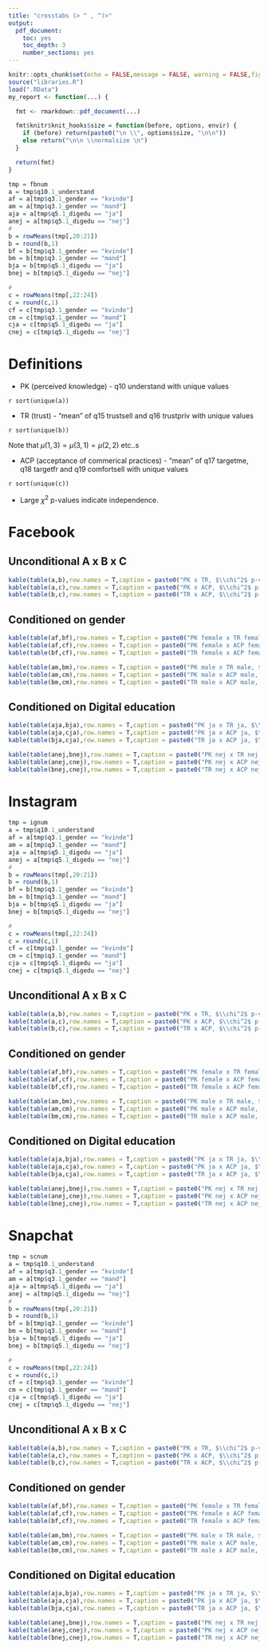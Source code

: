 ```yaml
---
title: "crosstabs (> ^ , ^)>"
output:
  pdf_document:
    toc: yes
    toc_depth: 3
    number_sections: yes
---
```


```r
knitr::opts_chunk$set(echo = FALSE,message = FALSE, warning = FALSE,fig.height=2.5)
source("libraries.R")
load(".RData")
my_report <- function(...) {

  fmt <- rmarkdown::pdf_document(...)

  fmt$knitr$knit_hooks$size = function(before, options, envir) {
    if (before) return(paste0("\n \\", options$size, "\n\n"))
    else return("\n\n \\normalsize \n")
  }

  return(fmt)
}
```

```r
tmp = fbnum
a = tmp$q10.1_understand
af = a[tmp$q3.1_gender == "kvinde"]
am = a[tmp$q3.1_gender == "mand"]
aja = a[tmp$q5.1_digedu == "ja"]
anej = a[tmp$q5.1_digedu == "nej"]
#
b = rowMeans(tmp[,20:21])
b = round(b,1)
bf = b[tmp$q3.1_gender == "kvinde"]
bm = b[tmp$q3.1_gender == "mand"]
bja = b[tmp$q5.1_digedu == "ja"]
bnej = b[tmp$q5.1_digedu == "nej"]

#
c = rowMeans(tmp[,22:24])
c = round(c,1)
cf = c[tmp$q3.1_gender == "kvinde"]
cm = c[tmp$q3.1_gender == "mand"]
cja = c[tmp$q5.1_digedu == "ja"]
cnej = c[tmp$q5.1_digedu == "nej"]
```

# Definitions

* PK (perceived knowledge) - q10 understand  with unique values

`r sort(unique(a))`

* TR (trust) - "mean" of q15 trustsell and q16 trustpriv  with unique values

`r sort(unique(b))`

Note that $\mu(1,3) = \mu(3,1) = \mu(2,2)$ etc..s 

* ACP (acceptance of commerical practices) - "mean" of q17 targetme, q18 targetfr and q19 comfortsell  with unique values

`r sort(unique(c))`

* Large $\chi^2$ p-values indicate independence.



# Facebook

## Unconditional A x B x C

```r
kable(table(a,b),row.names = T,caption = paste0("PK x TR, $\\chi^2$ p-value: ",round(chisq.test(table(a,b))$p.value,2)))
kable(table(a,c),row.names = T,caption = paste0("PK x ACP, $\\chi^2$ p-value: ",round(chisq.test(table(a,c))$p.value,2)))
kable(table(b,c),row.names = T,caption = paste0("TR x ACP, $\\chi^2$ p-value: ",round(chisq.test(table(b,c))$p.value,2)))
```

## Conditioned on gender

```r
kable(table(af,bf),row.names = T,caption = paste0("PK female x TR female, $\\chi^2$ p-value: ",round(chisq.test(table(af,bf))$p.value,2)))
kable(table(af,cf),row.names = T,caption = paste0("PK female x ACP female, $\\chi^2$ p-value: ",round(chisq.test(table(af,cf))$p.value,2)))
kable(table(bf,cf),row.names = T,caption = paste0("TR female x ACP female, $\\chi^2$ p-value: ",round(chisq.test(table(bf,cf))$p.value,2)))
```

```r
kable(table(am,bm),row.names = T,caption = paste0("PK male x TR male, $\\chi^2$ p-value: ",round(chisq.test(table(am,bm))$p.value,2)))
kable(table(am,cm),row.names = T,caption = paste0("PK male x ACP male, $\\chi^2$ p-value: ",round(chisq.test(table(am,cm))$p.value,2)))
kable(table(bm,cm),row.names = T,caption = paste0("TR male x ACP male, $\\chi^2$ p-value: ",round(chisq.test(table(bm,cm))$p.value,2)))
```

## Conditioned on Digital education

```r
kable(table(aja,bja),row.names = T,caption = paste0("PK ja x TR ja, $\\chi^2$ p-value: ",round(chisq.test(table(aja,bja))$p.value,2)))
kable(table(aja,cja),row.names = T,caption = paste0("PK ja x ACP ja, $\\chi^2$ p-value: ",round(chisq.test(table(aja,cja))$p.value,2)))
kable(table(bja,cja),row.names = T,caption = paste0("TR ja x ACP ja, $\\chi^2$ p-value: ",round(chisq.test(table(bja,cja))$p.value,2)))
```

```r
kable(table(anej,bnej),row.names = T,caption = paste0("PK nej x TR nej, $\\chi^2$ p-value: ",round(chisq.test(table(anej,bnej))$p.value,2)))
kable(table(anej,cnej),row.names = T,caption = paste0("PK nej x ACP nej, $\\chi^2$ p-value: ",round(chisq.test(table(anej,cnej))$p.value,2)))
kable(table(bnej,cnej),row.names = T,caption = paste0("TR nej x ACP nej, $\\chi^2$ p-value: ",round(chisq.test(table(bnej,cnej))$p.value,2)))
```


# Instagram

```r
tmp = ignum
a = tmp$q10.1_understand
af = a[tmp$q3.1_gender == "kvinde"]
am = a[tmp$q3.1_gender == "mand"]
aja = a[tmp$q5.1_digedu == "ja"]
anej = a[tmp$q5.1_digedu == "nej"]
#
b = rowMeans(tmp[,20:21])
b = round(b,1)
bf = b[tmp$q3.1_gender == "kvinde"]
bm = b[tmp$q3.1_gender == "mand"]
bja = b[tmp$q5.1_digedu == "ja"]
bnej = b[tmp$q5.1_digedu == "nej"]

#
c = rowMeans(tmp[,22:24])
c = round(c,1)
cf = c[tmp$q3.1_gender == "kvinde"]
cm = c[tmp$q3.1_gender == "mand"]
cja = c[tmp$q5.1_digedu == "ja"]
cnej = c[tmp$q5.1_digedu == "nej"]
```

## Unconditional A x B x C

```r
kable(table(a,b),row.names = T,caption = paste0("PK x TR, $\\chi^2$ p-value: ",round(chisq.test(table(a,b))$p.value,2)))
kable(table(a,c),row.names = T,caption = paste0("PK x ACP, $\\chi^2$ p-value: ",round(chisq.test(table(a,c))$p.value,2)))
kable(table(b,c),row.names = T,caption = paste0("TR x ACP, $\\chi^2$ p-value: ",round(chisq.test(table(b,c))$p.value,2)))
```

## Conditioned on gender

```r
kable(table(af,bf),row.names = T,caption = paste0("PK female x TR female, $\\chi^2$ p-value: ",round(chisq.test(table(af,bf))$p.value,2)))
kable(table(af,cf),row.names = T,caption = paste0("PK female x ACP female, $\\chi^2$ p-value: ",round(chisq.test(table(af,cf))$p.value,2)))
kable(table(bf,cf),row.names = T,caption = paste0("TR female x ACP female, $\\chi^2$ p-value: ",round(chisq.test(table(bf,cf))$p.value,2)))
```

```r
kable(table(am,bm),row.names = T,caption = paste0("PK male x TR male, $\\chi^2$ p-value: ",round(chisq.test(table(am,bm))$p.value,2)))
kable(table(am,cm),row.names = T,caption = paste0("PK male x ACP male, $\\chi^2$ p-value: ",round(chisq.test(table(am,cm))$p.value,2)))
kable(table(bm,cm),row.names = T,caption = paste0("TR male x ACP male, $\\chi^2$ p-value: ",round(chisq.test(table(bm,cm))$p.value,2)))
```

## Conditioned on Digital education

```r
kable(table(aja,bja),row.names = T,caption = paste0("PK ja x TR ja, $\\chi^2$ p-value: ",round(chisq.test(table(aja,bja))$p.value,2)))
kable(table(aja,cja),row.names = T,caption = paste0("PK ja x ACP ja, $\\chi^2$ p-value: ",round(chisq.test(table(aja,cja))$p.value,2)))
kable(table(bja,cja),row.names = T,caption = paste0("TR ja x ACP ja, $\\chi^2$ p-value: ",round(chisq.test(table(bja,cja))$p.value,2)))
```

```r
kable(table(anej,bnej),row.names = T,caption = paste0("PK nej x TR nej, $\\chi^2$ p-value: ",round(chisq.test(table(anej,bnej))$p.value,2)))
kable(table(anej,cnej),row.names = T,caption = paste0("PK nej x ACP nej, $\\chi^2$ p-value: ",round(chisq.test(table(anej,cnej))$p.value,2)))
kable(table(bnej,cnej),row.names = T,caption = paste0("TR nej x ACP nej, $\\chi^2$ p-value: ",round(chisq.test(table(bnej,cnej))$p.value,2)))
```



# Snapchat

```r
tmp = scnum
a = tmp$q10.1_understand
af = a[tmp$q3.1_gender == "kvinde"]
am = a[tmp$q3.1_gender == "mand"]
aja = a[tmp$q5.1_digedu == "ja"]
anej = a[tmp$q5.1_digedu == "nej"]
#
b = rowMeans(tmp[,20:21])
b = round(b,1)
bf = b[tmp$q3.1_gender == "kvinde"]
bm = b[tmp$q3.1_gender == "mand"]
bja = b[tmp$q5.1_digedu == "ja"]
bnej = b[tmp$q5.1_digedu == "nej"]

#
c = rowMeans(tmp[,22:24])
c = round(c,1)
cf = c[tmp$q3.1_gender == "kvinde"]
cm = c[tmp$q3.1_gender == "mand"]
cja = c[tmp$q5.1_digedu == "ja"]
cnej = c[tmp$q5.1_digedu == "nej"]
```

## Unconditional A x B x C

```r
kable(table(a,b),row.names = T,caption = paste0("PK x TR, $\\chi^2$ p-value: ",round(chisq.test(table(a,b))$p.value,2)))
kable(table(a,c),row.names = T,caption = paste0("PK x ACP, $\\chi^2$ p-value: ",round(chisq.test(table(a,c))$p.value,2)))
kable(table(b,c),row.names = T,caption = paste0("TR x ACP, $\\chi^2$ p-value: ",round(chisq.test(table(b,c))$p.value,2)))
```

## Conditioned on gender

```r
kable(table(af,bf),row.names = T,caption = paste0("PK female x TR female, $\\chi^2$ p-value: ",round(chisq.test(table(af,bf))$p.value,2)))
kable(table(af,cf),row.names = T,caption = paste0("PK female x ACP female, $\\chi^2$ p-value: ",round(chisq.test(table(af,cf))$p.value,2)))
kable(table(bf,cf),row.names = T,caption = paste0("TR female x ACP female, $\\chi^2$ p-value: ",round(chisq.test(table(bf,cf))$p.value,2)))
```

```r
kable(table(am,bm),row.names = T,caption = paste0("PK male x TR male, $\\chi^2$ p-value: ",round(chisq.test(table(am,bm))$p.value,2)))
kable(table(am,cm),row.names = T,caption = paste0("PK male x ACP male, $\\chi^2$ p-value: ",round(chisq.test(table(am,cm))$p.value,2)))
kable(table(bm,cm),row.names = T,caption = paste0("TR male x ACP male, $\\chi^2$ p-value: ",round(chisq.test(table(bm,cm))$p.value,2)))
```

## Conditioned on Digital education

```r
kable(table(aja,bja),row.names = T,caption = paste0("PK ja x TR ja, $\\chi^2$ p-value: ",round(chisq.test(table(aja,bja))$p.value,2)))
kable(table(aja,cja),row.names = T,caption = paste0("PK ja x ACP ja, $\\chi^2$ p-value: ",round(chisq.test(table(aja,cja))$p.value,2)))
kable(table(bja,cja),row.names = T,caption = paste0("TR ja x ACP ja, $\\chi^2$ p-value: ",round(chisq.test(table(bja,cja))$p.value,2)))
```

```r
kable(table(anej,bnej),row.names = T,caption = paste0("PK nej x TR nej, $\\chi^2$ p-value: ",round(chisq.test(table(anej,bnej))$p.value,2)))
kable(table(anej,cnej),row.names = T,caption = paste0("PK nej x ACP nej, $\\chi^2$ p-value: ",round(chisq.test(table(anej,cnej))$p.value,2)))
kable(table(bnej,cnej),row.names = T,caption = paste0("TR nej x ACP nej, $\\chi^2$ p-value: ",round(chisq.test(table(bnej,cnej))$p.value,2)))
```
